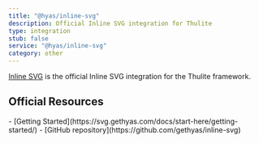 ```yaml
---
title: "@hyas/inline-svg"
description: Official Inline SVG integration for Thulite
type: integration
stub: false
service: "@hyas/inline-svg"
category: other
---
```


[Inline SVG](https://svg.gethyas.com/) is the official Inline SVG integration for the Thulite framework.

## Official Resources

<List emoji="books">
- [Getting Started](https://svg.gethyas.com/docs/start-here/getting-started/)
- [GitHub repository](https://github.com/gethyas/inline-svg)
</List>
